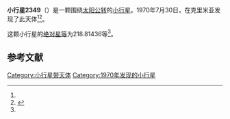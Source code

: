 {{Infobox planet
| bgcolour = #FFFFC0
| name = 2349 Kurchenko
| symbol = 
| image = 
| caption = 
| discovery = yes
| discovery_ref = 
| discoverer = [[塔瑪拉·米哈伊洛夫那·斯米爾諾娃|塔瑪拉·米哈伊洛夫那·斯米爾諾娃]]
| discovery_site = [[克里米亚|克里米亚]] 
| discovered = 1970年7月30日
| designations = yes
| mp_name = 
| named_after = 
| alt_names = 1970 OG/ 1957 WM1 / 1969 LC / 1979 NA
| mp_category = [[主带小行星|主带小行星]]
| orbit_ref = <ref name="a">[http://ssd.jpl.nasa.gov/sbdb.cgi?sstr=2349 2349 Kurchenko] {{Wayback|url=http://ssd.jpl.nasa.gov/sbdb.cgi?sstr=2349 |date=20200820024322 }}，小行星數據庫瀏覽器（JPL Small-Body Database Browser）－[[美国国家航空航天局|美国国家航空航天局]]喷气推进实验室</ref>
| epoch = 2456400.5 (2013年4月18日更新)
| aphelion = {{convert|3.0972311|AU|km|3|abbr=on|lk=out}}
| perihelion = {{convert|2.4457913|AU|km|3|abbr=on}}
| semimajor = {{convert|2.7715112|AU|km|3|abbr=on}}
| eccentricity = 0.1175243
| period = 1685.285088 [[日|日]]<br />4.61[[儒略年|儒略年]]
| avg_speed = 
| inclination = 17.46233
| asc_node = 133.18409
| mean_anomaly = 
| arg_peri = 218.81436
| satellites = 
| physical_characteristics = yes
| dimensions = 
| mass = 
| density = 
| surface_grav = 
| escape_velocity = 
| sidereal_day = 
| axial_tilt = 
| pole_ecliptic_lat = 
| pole_ecliptic_lon = 
| albedo = 
| temperatures= 
| temp_name1 = 
| mean_temp_1 = 
| max_temp_1 = 
| temp_name2 = 
| max_temp_2 = 
| spectral_type = 
| abs_magnitude = 218.81436
}}

'''小行星2349'''（{{lang-en|2349 Kurchenko}}）是一颗围绕[[太阳|太阳]][[公转|公转]]的[[小行星|小行星]]。1970年7月30日，{{link-en|塔瑪拉·米哈伊洛夫那·斯米爾諾娃|Tamara Smirnova}}在克里米亚发现了此天体<ref name="a" /><ref>{{cite news|title=小行星列表|url=http://cfa-www.harvard.edu/iau/lists/NumberedMPs.txt|accessdate=2013-07-08|newspaper=哈佛大学|archive-date=2008-05-17|archive-url=https://web.archive.org/web/20080517010638/http://cfa-www.harvard.edu/iau/lists/NumberedMPs.txt|dead-url=no}}</ref>。

这颗小行星的[[绝对星等|绝对星等]]为218.81436等<ref name="a" />。

==参考文献==
{{reflist}}
{{Minor Planet Number|[[小行星2348|小行星2348]]|[[小行星2350|小行星2350]]}}

{{小天体}}

[[Category:小行星带天体|Category:小行星带天体]]
[[Category:1970年发现的小行星|Category:1970年发现的小行星]]

{{asteroid-stub}}